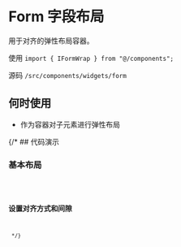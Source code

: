 # Form 字段布局

用于对齐的弹性布局容器。

使用 `import { IFormWrap } from "@/components";`

源码 `/src/components/widgets/form`

## 何时使用

* 作为容器对子元素进行弹性布局
  
{/* ## 代码演示

### 基本布局

<code src='./demos/basic' />

### 设置对齐方式和间隙

<code src='./demos/control' /> */}
